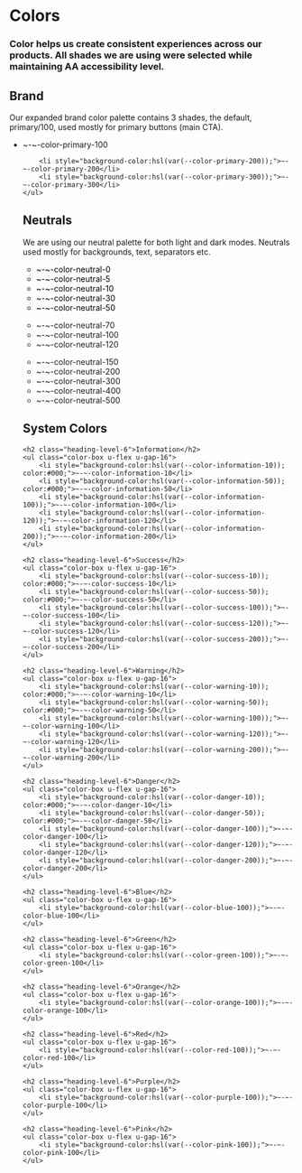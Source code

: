 # Colors

### Color helps us create consistent experiences across our products. All shades we are using were selected while maintaining AA accessibility level.

## Brand

Our expanded brand color palette contains 3 shades, the default, primary/100, used mostly for primary buttons (main CTA).

<Showcase>
   <ul class="color-box u-flex u-gap-16">
        <li style="background-color:hsl(var(--color-primary-100));">~-~-color-primary-100</li>

        <li style="background-color:hsl(var(--color-primary-200));">~-~-color-primary-200</li>
        <li style="background-color:hsl(var(--color-primary-300));">~-~-color-primary-300</li>
    </ul>

</Showcase>

## Neutrals

We are using our neutral palette for both light and dark modes. Neutrals used mostly for backgrounds, text, separators etc.

<Showcase>
  <div class="u-grid u-gap-16">
    <ul class="color-box u-flex u-gap-16">
      <li style="background-color:hsl(var(--color-neutral-0)); color:#000;">
        ~-~-color-neutral-0
      </li>
      <li style="background-color:hsl(var(--color-neutral-5)); color:#000;">
        ~-~-color-neutral-5
      </li>
      <li style="background-color:hsl(var(--color-neutral-10)); color:#000;">
        ~-~-color-neutral-10
      </li>
      <li style="background-color:hsl(var(--color-neutral-30)); color:#000;">
        ~-~-color-neutral-30
      </li>
      <li style="background-color:hsl(var(--color-neutral-50)); color:#000;">
        ~-~-color-neutral-50
      </li>
    </ul>
    <ul class="color-box u-flex u-gap-16">
      <li style="background-color:hsl(var(--color-neutral-70));">
        ~-~-color-neutral-70
      </li>
      <li style="background-color:hsl(var(--color-neutral-100));">
        ~-~-color-neutral-100
      </li>
      <li style="background-color:hsl(var(--color-neutral-120));">
        ~-~-color-neutral-120
      </li>
    </ul>
    <ul class="color-box u-flex u-gap-16">
      <li style="background-color:hsl(var(--color-neutral-150));">
        ~-~-color-neutral-150
      </li>
      <li style="background-color:hsl(var(--color-neutral-200));">
        ~-~-color-neutral-200
      </li>
      <li style="background-color:hsl(var(--color-neutral-300));">
        ~-~-color-neutral-300
      </li>
      <li style="background-color:hsl(var(--color-neutral-400));">
        ~-~-color-neutral-400
      </li>
      <li style="background-color:hsl(var(--color-neutral-500));">
        ~-~-color-neutral-500
      </li>
    </ul>
  </div>
</Showcase>

## System Colors

<Showcase>
<div class="u-grid u-gap-16">

    <h2 class="heading-level-6">Information</h2>
    <ul class="color-box u-flex u-gap-16">
        <li style="background-color:hsl(var(--color-information-10)); color:#000;">~-~-color-information-10</li>
        <li style="background-color:hsl(var(--color-information-50)); color:#000;">~-~-color-information-50</li>
        <li style="background-color:hsl(var(--color-information-100));">~-~-color-information-100</li>
        <li style="background-color:hsl(var(--color-information-120));">~-~-color-information-120</li>
        <li style="background-color:hsl(var(--color-information-200));">~-~-color-information-200</li>
    </ul>

    <h2 class="heading-level-6">Success</h2>
    <ul class="color-box u-flex u-gap-16">
        <li style="background-color:hsl(var(--color-success-10)); color:#000;">~-~-color-success-10</li>
        <li style="background-color:hsl(var(--color-success-50)); color:#000;">~-~-color-success-50</li>
        <li style="background-color:hsl(var(--color-success-100));">~-~-color-success-100</li>
        <li style="background-color:hsl(var(--color-success-120));">~-~-color-success-120</li>
        <li style="background-color:hsl(var(--color-success-200));">~-~-color-success-200</li>
    </ul>

    <h2 class="heading-level-6">Warning</h2>
    <ul class="color-box u-flex u-gap-16">
        <li style="background-color:hsl(var(--color-warning-10)); color:#000;">~-~-color-warning-10</li>
        <li style="background-color:hsl(var(--color-warning-50)); color:#000;">~-~-color-warning-50</li>
        <li style="background-color:hsl(var(--color-warning-100));">~-~-color-warning-100</li>
        <li style="background-color:hsl(var(--color-warning-120));">~-~-color-warning-120</li>
        <li style="background-color:hsl(var(--color-warning-200));">~-~-color-warning-200</li>
    </ul>

    <h2 class="heading-level-6">Danger</h2>
    <ul class="color-box u-flex u-gap-16">
        <li style="background-color:hsl(var(--color-danger-10)); color:#000;">~-~-color-danger-10</li>
        <li style="background-color:hsl(var(--color-danger-50)); color:#000;">~-~-color-danger-50</li>
        <li style="background-color:hsl(var(--color-danger-100));">~-~-color-danger-100</li>
        <li style="background-color:hsl(var(--color-danger-120));">~-~-color-danger-120</li>
        <li style="background-color:hsl(var(--color-danger-200));">~-~-color-danger-200</li>
    </ul>

    <h2 class="heading-level-6">Blue</h2>
    <ul class="color-box u-flex u-gap-16">
        <li style="background-color:hsl(var(--color-blue-100));">~-~-color-blue-100</li>
    </ul>

    <h2 class="heading-level-6">Green</h2>
    <ul class="color-box u-flex u-gap-16">
        <li style="background-color:hsl(var(--color-green-100));">~-~-color-green-100</li>
    </ul>

    <h2 class="heading-level-6">Orange</h2>
    <ul class="color-box u-flex u-gap-16">
        <li style="background-color:hsl(var(--color-orange-100));">~-~-color-orange-100</li>
    </ul>

    <h2 class="heading-level-6">Red</h2>
    <ul class="color-box u-flex u-gap-16">
        <li style="background-color:hsl(var(--color-red-100));">~-~-color-red-100</li>
    </ul>

    <h2 class="heading-level-6">Purple</h2>
    <ul class="color-box u-flex u-gap-16">
        <li style="background-color:hsl(var(--color-purple-100));">~-~-color-purple-100</li>
    </ul>

    <h2 class="heading-level-6">Pink</h2>
    <ul class="color-box u-flex u-gap-16">
        <li style="background-color:hsl(var(--color-pink-100));">~-~-color-pink-100</li>
    </ul>

</div>
</Showcase >
